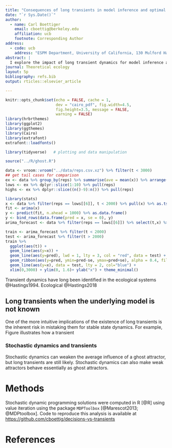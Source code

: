 ```yaml
---
title: "Consequences of long transients in model inference and optimal control"
date: "`r Sys.Date()`"
author:
  - name: Carl Boettiger
    email: cboettig@berkeley.edu
    affiliation: ucb
    footnote: Corresponding Author
address:
  - code: ucb
    address: "ESPM Department, University of California, 130 Mulford Hall Berkeley, CA 94720-3114, USA"
abstract: |
  I explore the impact of long transient dynamics for model inference and optimal
journal: Theoretical ecology
layout: 5p
bibliography: refs.bib
output: rticles::elsevier_article

---
```


```r
knitr::opts_chunk$set(echo = FALSE, cache = 1,  
                      dev = "cairo_pdf", fig.width=4.5, 
                      fig.height=3.5, message = FALSE,
                      warning = FALSE)
library(hrbrthemes)
library(ggplot2)
library(ggthemes)
library(Cairo)
library(extrafont)
extrafont::loadfonts()
```

```r
library(tidyverse)   # plotting and data manipulation
```

```r
source("../R/ghost.R")
```


```r
data <- vroom::vroom("../data/reps.csv.xz") %>% filter(t < 3000)
## get tail cases for comparison
ex <- data %>% group_by(reps) %>% summarise(ave = mean(x)) %>% arrange(ave)
lows <- ex %>% dplyr::slice(1:10) %>% pull(reps)
highs <- ex %>% dplyr::slice((n()-9):n()) %>% pull(reps)
```



```r
library(stats)
x <- data %>% filter(reps == lows[[6]], t < 2000) %>% pull(x) %>% as.ts() 
fit <- arima(x)
y <- predict(fit, n.ahead = 1000) %>% as.data.frame()
y <- bind_rows(data.frame(pred = x, se = 0), y)
arima_forecast <- data %>% filter(reps == lows[[6]]) %>% select(t,x) %>% bind_cols(y)
```


```r
train <- arima_forecast %>% filter(t < 2000) 
test <- arima_forecast %>% filter(t > 2000) 
train %>%
  ggplot(aes(t)) + 
  geom_line(aes(y=x)) +
  geom_line(aes(y=pred), lwd = 1, lty = 3, col = "red", data = test) + 
  geom_ribbon(aes(y=pred, ymin=pred-se, ymax=pred+se), alpha = 0.4, fill = "red", data = test)  + 
  geom_line(aes(y=x), data = test, lty = 2, col="blue") +
  xlim(0,3000) + ylim(0, 1.6)+ ylab("x") + theme_minimal()


```




Transient dynamics have long been identified in the ecological systems @Hastings1994.   Ecological @Hastings2018


## Long transients when the underlying model is not known

One of the more intuitive implications of the existence of long transients is the inherent risk in mistaking them for stable state dynamics.  For example, Figure \ref{armina} illustrates how a transient 


### Stochastic dynamics and transients

Stochastic dynamics can weaken the average influence of a ghost attractor, but long transients are still likely.  Stochastic dynamics can also make weak attractors behave essentially as ghost attractors.  


# Methods

Stochastic dynamic programming solutions were computed in R [@R] using value iteration using the package `MDPToolbox` [@Marescot2013; @MDPtoolbox].  Code to reproduce this analysis is available at <https://github.com/cboettig/decisions-vs-transients>



\pagebreak 


# References